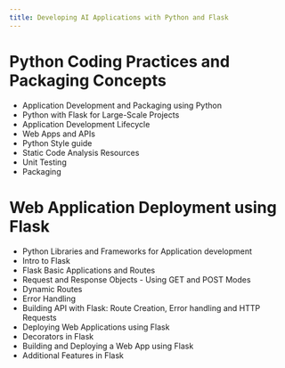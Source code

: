 ```yaml
---
title: Developing AI Applications with Python and Flask
---
```


# Python Coding Practices and Packaging Concepts

-   Application Development and Packaging using Python
-   Python with Flask for Large-Scale Projects
-   Application Development Lifecycle
-   Web Apps and APIs
-   Python Style guide
-   Static Code Analysis Resources
-   Unit Testing
-   Packaging

# Web Application Deployment using Flask

-   Python Libraries and Frameworks for Application development
-   Intro to Flask
-   Flask Basic Applications and Routes
-   Request and Response Objects - Using GET and POST Modes
-   Dynamic Routes
-   Error Handling
-   Building API with Flask: Route Creation, Error handling and HTTP Requests
-   Deploying Web Applications using Flask
-   Decorators in Flask
-   Building and Deploying a Web App using Flask
-   Additional Features in Flask
